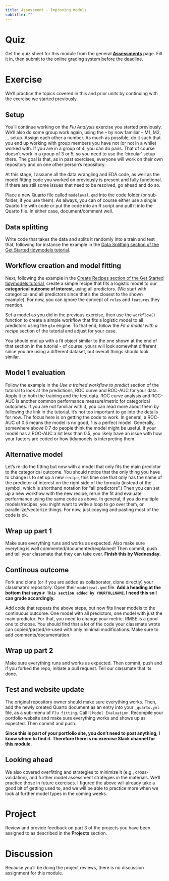 ```yaml
---
title: Assessment - Improving models
subtitle: ""
---
```



# Quiz

Get the quiz sheet for this module from the general [**Assessments**](../../courseinfo/Course_Assessments.qmd) page. Fill it in, then submit to the online grading system before the deadline. 


# Exercise

We'll practice the topics covered in this and prior units by continuing with the exercise we started previously.



## Setup

You'll continue working on the _Flu Analysis_ exercise you started previously. We'll also do some group work again, using the -- by now familiar -- M1, M2, ... setup. Assign each other a number. As much as possible, do it such that you end up working with group members you have not (or not in a while) worked with. If you are in a group of 4, you can do pairs. That of course doesn't work in a group of 3 or 5, so you need to use the 'circular' setup there. The goal is that, as in past exercises, everyone will work on their own repository and on one other person's repository. 

At this stage, I assume all the data wrangling and EDA code, as well as the model fitting code you worked on previously is present and fully functional. If there are still some issues that need to be resolved, go ahead and do so.

Place a new Quarto file called `modeleval.qmd` into the code folder (or sub-folder, if you use them). As always, you can of course either use a single Quarto file with code or put the code into an R script and pull it into the Quarto file. In either case, document/comment well.


## Data splitting

Write code that takes the data and splits it randomly into a train and test that, following for instance the example in the [Data Splitting section of the Get Started tidymodels tutorial](https://www.tidymodels.org/start/recipes/). 

## Workflow creation and model fitting

Next, following the example in the [Create Recipes section of the Get Started tidymodels tutorial](https://www.tidymodels.org/start/recipes/), create a simple recipe that fits a logistic model to our **categorical outcome of interest**, using all predictors. (We start with categorical and all predictors since that's the closest to the shown example). For now, you can ignore the concept of `roles` and `features` they mention. 

Set a model as you did in the previous exercise, then use the `workflow()` function to create a simple workflow that fits a logistic model to all predictors using the `glm` engine. To that end, follow the _Fit a model with a recipe_ section of the tutorial and adjust for your case. 

You should end up with a fit object similar to the one shown at the end of that section in the tutorial - of course, yours will look somewhat different since you are using a different dataset, but overall things should look similar.


## Model 1 evaluation

Follow the example in the _Use a trained workflow to predict_ section of the tutorial to look at the predictions, ROC curve and ROC-AUC for your data. Apply it to both the training and the test data. ROC curve analysis and ROC-AUC is another common performance measure/metric for categorical outcomes. If you are not familiar with it, you can read more about them by following the link in the tutorial. It's not too important to go into the details for now. The focus here is on getting the code to work. In general, a ROC-AUC of 0.5 means the model is no good, 1 is a perfect model. Generally, somewhere above 0.7 do people think the model might be useful. If your model has a ROC-AUC a lot less than 0.5, you likely have an issue with how your factors are coded or how tidymodels is interpreting them.


## Alternative model

Let's re-do the fitting but now with a model that only fits the main predictor to the categorical outcome. You should notice that the only thing you have to change is to set up a new `recipe`, this time one that only has the name of the predictor of interest on the right side of the formula (instead of the `.` symbol, which is shorthand notation for "all predictors".)  Then you can set up a new workflow with the new recipe, rerun the fit and evaluate performance using the same code as above. In general, if you do multiple models/recipes, you might want to write a loop to go over them, or parallelize/vectorize things. For now, just copying and pasting most of the code is ok.


## Wrap up part 1

Make sure everything runs and works as expected. Also make sure everyting is well commented/documented/explained!
Then commit, push and tell your classmate that they can take over. 
**Finish this by Wednesday.**


## Continous outcome

Fork and clone (or if you are added as collaborator, clone directly) your classmate's repository. 
Open their `modeleval.qmd` file. **Add a heading at the bottom that says `# This section added by YOURFULLNAME`. I need this so I can grade accordingly.**

Add code that repeats the above steps, but now fits linear models to the continuous outcome. One model with all predictors, one model with just the main predictor. For that, you need to change your metric. RMSE is a good one to choose. You should find that a lot of the code your classmate wrote can copied/pasted/re-used with only minimal modifications. Make sure to add comments/documentation.


## Wrap up part 2

Make sure everything runs and works as expected. Then commit, push and if you forked the repo, initiate a pull request. Tell our classmate that its done.



## Test and website update 

The original repository owner should make sure everything works. Then, add the newly created Quarto document as an entry into your `_quarto.yml` file, as a sub-menu of `Flu fitting`. Call it `Model Evaluation`. Recompile your portfolio website and make sure everything works and shows up as expected. Then commit and push.

**Since this is part of your portfolio site, you don't need to post anything, I know where to find it. Therefore there is no exercise Slack channel for this module.**


## Looking ahead

We also covered overfitting and strategies to minimize it (e.g., cross-validation), and further model assessment strategies in the materials. We'll practice those in future exercises. I figured the above will already take a good bit of getting used to, and we will be able to practice more when we look at further model types in the coming weeks.



# Project

Review and provide feedback on part 3 of the projects you have been assigned to as described in the **Projects** section.



# Discussion

Because you'll be doing the project reviews, there is no discussion assignment for this module.



<!-- Find a peer-reviewed paper where the authors use one or several of the approaches covered this week, and discuss if the authors properly explain and justify why they are doing what they are doing, and why you think what they are doing is or is not a good approach given their stated objective(s). -->

<!-- Post your discussion (with link to paper) by Wednesday, then read at least one other paper posted by your classmates and comment on it. -->

